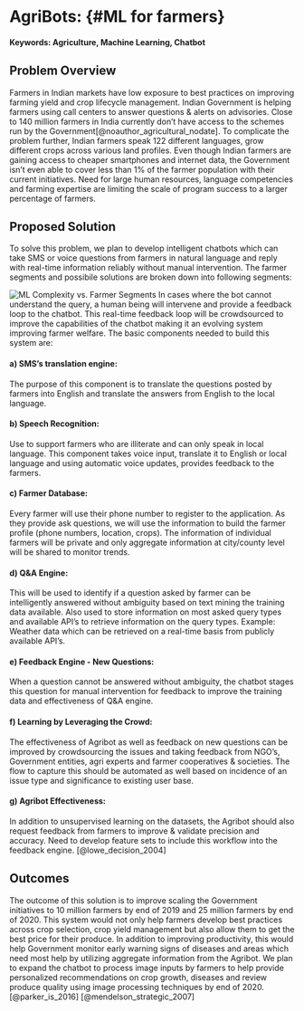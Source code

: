 # AgriBots: {#ML for farmers}   

#### Keywords: Agriculture, Machine Learning, Chatbot{-}

## Problem Overview
Farmers in Indian markets have low exposure to best practices on improving farming yield and crop lifecycle management. Indian Government is helping farmers using call centers to answer questions & alerts on advisories. Close to 140 million farmers in India currently don't have access to  the schemes run by the Government[@noauthor_agricultural_nodate]. To complicate the problem further, Indian farmers speak 122 different languages, grow different crops across various land profiles. Even though Indian farmers are gaining access to cheaper smartphones and internet data, the Government isn't even able to cover less than 1% of the farmer population with their current initiatives. Need for large human resources, language competencies and farming expertise are limiting the scale of program success to a larger percentage of farmers. 

## Proposed Solution
To solve this problem, we plan to develop intelligent chatbots which can take SMS or voice questions from farmers in natural language and reply with real-time information reliably without manual intervention. The farmer segments and possibile solutions are broken down into following segments: 

![ML Complexity vs. Farmer Segments ](img/Banners_and_Alerts_and_AgriTech.png)
In cases where the bot cannot understand the query, a human being will intervene and provide a feedback loop to the chatbot. This real-time feedback loop will be crowdsourced to improve the capabilities of the chatbot making it an evolving system improving farmer welfare. The basic components needed to build this system are:

#### a) SMS's translation engine:{-}
The purpose of this component is to translate the questions posted by farmers into English and translate the answers from English to the local language. 

#### b) Speech Recognition:{-}
Use to support farmers who are illiterate and can only speak in local language. This component takes voice input, translate it to English or local language and using automatic voice updates, provides feedback to the farmers. 

#### c) Farmer Database: {-}
Every farmer will use their phone number to register to the application. As they provide ask questions, we will use the information to build the farmer profile (phone numbers, location, crops). The information of individual farmers will be private and only aggregate information at city/county level will be shared to monitor trends. 

#### d) Q&A Engine: {-}
This will be used to identify if a question asked by farmer can be intelligently answered without ambiguity based on text mining the training data available. Also used to store information on most asked query types and available API's to retrieve information on the query types. Example: Weather data which can be retrieved on a real-time basis from publicly available API's.  

#### e) Feedback Engine - New Questions: {-}
When a question cannot be answered without ambiguity, the chatbot stages this question for manual intervention for feedback to improve the training data and effectiveness of Q&A engine. 

#### f) Learning by Leveraging the Crowd:{-}
The effectiveness of Agribot as well as feedback on new questions can be improved by crowdsourcing the issues and taking feedback from NGO's, Government entities, agri experts and farmer cooperatives & societies. The flow to capture this should be automated as well based on incidence of an issue type and significance to existing user base. 

#### g) Agribot Effectiveness: {-}
In addition to unsupervised learning on the datasets, the Agribot should also request feedback from farmers to improve & validate precision and accuracy. Need to develop feature sets to include this workflow into the feedback engine. 
[@lowe_decision_2004]

## Outcomes
The outcome of this solution is to improve scaling the Government initiatives to 10 million farmers by end of 2019 and 25 million farmers by end of 2020. This system would not only help farmers develop best practices across crop selection, crop yield management but also allow them to get the best price for their produce. In addition to improving productivity, this would help Government monitor early warning signs of diseases and areas which need most help by utilizing aggregate information from the Agribot.  We plan to expand the chatbot to process image inputs by farmers to help provide personalized recommendations on crop growth, diseases and review produce quality using image processing techniques by end of 2020.
[@parker_is_2016]
[@mendelson_strategic_2007]

